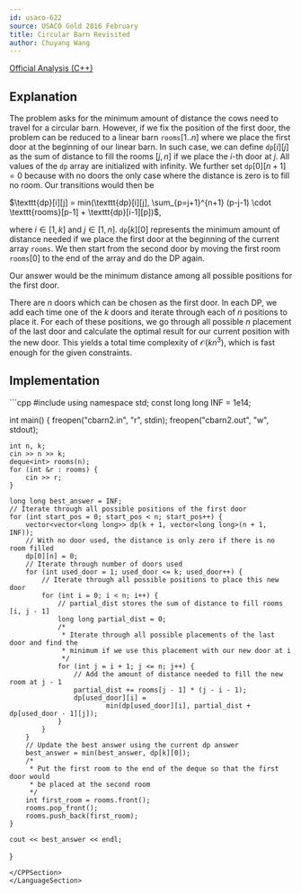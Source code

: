 ```yaml
---
id: usaco-622
source: USACO Gold 2016 February
title: Circular Barn Revisited
author: Chuyang Wang
---
```


[Official Analysis (C++)](http://www.usaco.org/current/data/sol_cbarn2_gold_feb16.html)

## Explanation

The problem asks for the minimum amount of distance the cows need to travel for a circular barn. However, if we fix the position of the first door, the problem can be reduced to a linear barn $\texttt{rooms}[1..n]$ where we place the first door at the beginning of our linear barn. In such case, we can define $\texttt{dp}[i][j]$ as the sum of distance to fill the rooms $[j, n]$ if we place the $i$-th door at $j$. All values of the $\texttt{dp}$ array are initialized with infinity. We further set $\texttt{dp}[0][n+1] = 0$ because with no doors the only case where the distance is zero is to fill no room. Our transitions would then be

$\texttt{dp}[i][j] = min(\texttt{dp}[i][j], \sum_{p=j+1}^{n+1} (p-j-1) \cdot \texttt{rooms}[p-1] + \texttt{dp}[i-1][p])$,

where $i \in [1,k]$ and $j \in [1,n]$. $\texttt{dp}[k][0]$ represents the minimum amount of distance needed if we place the first door at the beginning of the current array $\texttt{rooms}$. We then start from the second door by moving the first room $\texttt{rooms}[0]$ to the end of the array and do the DP again.  

Our answer would be the minimum distance among all possible positions for the first door. 

There are $n$ doors which can be chosen as the first door. In each DP, we add each time one of the $k$ doors and iterate through each of $n$ positions to place it. For each of these positions, we go through all possible $n$ placement of the last door and calculate the optimal result for our current position with the new door. This yields a total time complexity of $\mathcal{O}(k n^3)$, which is fast enough for the given constraints. 

## Implementation

<LanguageSection>
<CPPSection>
```cpp
#include <bits/stdc++.h>
using namespace std;
const long long INF = 1e14;

int main() {
	freopen("cbarn2.in", "r", stdin);
	freopen("cbarn2.out", "w", stdout);

	int n, k;
	cin >> n >> k;
	deque<int> rooms(n);
	for (int &r : rooms) {
		cin >> r;
	}

	long long best_answer = INF;
	// Iterate through all possible positions of the first door
	for (int start_pos = 0; start_pos < n; start_pos++) {
		vector<vector<long long>> dp(k + 1, vector<long long>(n + 1, INF));
		// With no door used, the distance is only zero if there is no room filled
		dp[0][n] = 0;
		// Iterate through number of doors used
		for (int used_door = 1; used_door <= k; used_door++) {
			// Iterate through all possible positions to place this new door
			for (int i = 0; i < n; i++) {
				// partial_dist stores the sum of distance to fill rooms [i, j - 1]
				long long partial_dist = 0;
				/*
				 * Iterate through all possible placements of the last door and find the
				 * minimum if we use this placement with our new door at i
				 */
				for (int j = i + 1; j <= n; j++) {
					// Add the amount of distance needed to fill the new room at j - 1
					partial_dist += rooms[j - 1] * (j - i - 1);
					dp[used_door][i] =
							min(dp[used_door][i], partial_dist + dp[used_door - 1][j]);
				}
			}
		}
		// Update the best answer using the current dp answer
		best_answer = min(best_answer, dp[k][0]);
		/*
		 * Put the first room to the end of the deque so that the first door would
		 * be placed at the second room
		 */
		int first_room = rooms.front();
		rooms.pop_front();
		rooms.push_back(first_room);
	}

	cout << best_answer << endl;
}
```
</CPPSection>
</LanguageSection>
